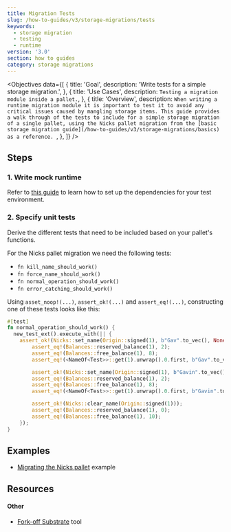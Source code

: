 ```yaml
---
title: Migration Tests
slug: /how-to-guides/v3/storage-migrations/tests
keywords:
  - storage migration
  - testing
  - runtime
version: '3.0'
section: how to guides
category: storage migrations
---
```


<Objectives
  data={[
    {
      title: 'Goal',
      description: 'Write tests for a simple storage migration.',
    },
    {
      title: 'Use Cases',
      description: `Testing a migration module inside a pallet.`,
    },
    {
      title: 'Overview',
      description: `When writing a runtime migration module it is important to test it to avoid any critical issues caused by mangling storage items. This
		guide provides a walk through of the tests to include for a simple storage migration of a single pallet, using the Nicks pallet
		migration from the [basic storage migration guide](/how-to-guides/v3/storage-migrations/basics) as a reference.
        `,
    },
  ]}
/>

## Steps

### 1. Write mock runtime

Refer to [this guide](/how-to-guides/v3/testing/basics/) to learn how to set up the dependencies for your test environment.

### 2. Specify unit tests

Derive the different tests that need to be included based on your pallet's functions.

For the Nicks pallet migration we need the following tests:

- `fn kill_name_should_work()`
- `fn force_name_should_work()`
- `fn normal_operation_should_work()`
- `fn error_catching_should_work()`

Using `asset_noop!(...)`, `assert_ok!(...)` and `assert_eq!(...)`, constructing one of these tests looks like this:

```rust
#[test]
fn normal_operation_should_work() {
  new_test_ext().execute_with(|| {
    assert_ok!(Nicks::set_name(Origin::signed(1), b"Gav".to_vec(), None));
		assert_eq!(Balances::reserved_balance(1), 2);
		assert_eq!(Balances::free_balance(1), 8);
		assert_eq!(<NameOf<Test>>::get(1).unwrap().0.first, b"Gav".to_vec());

		assert_ok!(Nicks::set_name(Origin::signed(1), b"Gavin".to_vec(), None));
		assert_eq!(Balances::reserved_balance(1), 2);
		assert_eq!(Balances::free_balance(1), 8);
		assert_eq!(<NameOf<Test>>::get(1).unwrap().0.first, b"Gavin".to_vec());

		assert_ok!(Nicks::clear_name(Origin::signed(1)));
		assert_eq!(Balances::reserved_balance(1), 0);
		assert_eq!(Balances::free_balance(1), 10);
	});
}
```

## Examples

- [Migrating the Nicks pallet](https://github.com/substrate-developer-hub/migration-example/pull/2/files) example

## Resources

#### Other

- [Fork-off Substrate](https://github.com/maxsam4/fork-off-substrate) tool

